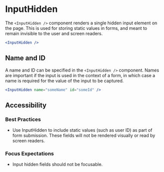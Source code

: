 
<Meta component={InputHidden} title="Docs/Components/Inputs/InputHidden" />

# InputHidden

The `<InputHidden />` component renders a single hidden input element on the page. This is used for storing static values in forms, and meant to remain invisible to the user and screen readers.

```jsx
<InputHidden />
```

## Name and ID

A name and ID can be specified in the `<InputHidden />` component. Names are important if the input is used in the context of a form, in which case a name is required for the value of the input to be captured.

```jsx
<InputHidden name="someName" id="someId" />
```

## Accessibility

### Best Practices

- Use InputHidden to include static values (such as user ID) as part of form submission. These fields will not be rendered visually or read by screen readers.

### Focus Expectations

- Input hidden fields should not be focusable.